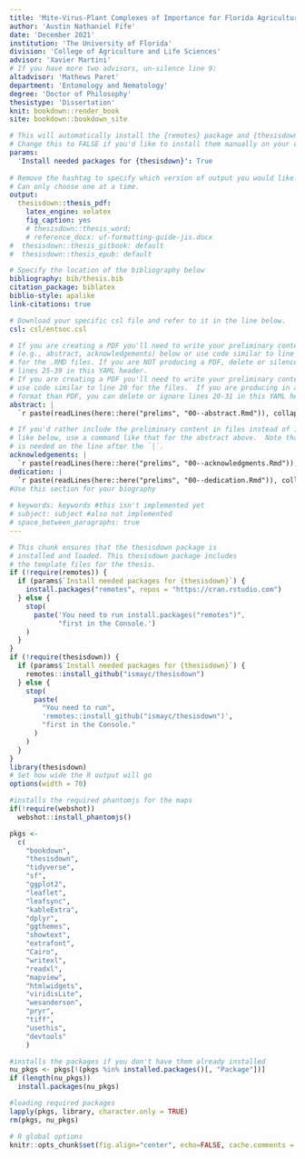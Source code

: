 ```yaml
---
title: 'Mite-Virus-Plant Complexes of Importance for Florida Agriculture: *Phyllocoptes fructiphilus* and *Brevipalpus californicus*'
author: 'Austin Nathaniel Fife'
date: 'December 2021'
institution: 'The University of Florida'
division: 'College of Agriculture and Life Sciences'
advisor: 'Xavier Martini'
# If you have more two advisors, un-silence line 9:
altadvisor: 'Mathews Paret'
department: 'Entomology and Nematology'
degree: 'Doctor of Philosophy'
thesistype: 'Dissertation'
knit: bookdown::render_book
site: bookdown::bookdown_site

# This will automatically install the {remotes} package and {thesisdown}
# Change this to FALSE if you'd like to install them manually on your own.
params:
  'Install needed packages for {thesisdown}': True
  
# Remove the hashtag to specify which version of output you would like.
# Can only choose one at a time.
output:
  thesisdown::thesis_pdf:
    latex_engine: xelatex
    fig_caption: yes
    # thesisdown::thesis_word:
    # reference_docx: uf-formatting-guide-jis.docx
#  thesisdown::thesis_gitbook: default         
#  thesisdown::thesis_epub: default

# Specify the location of the bibliography below
bibliography: bib/thesis.bib
citation_package: biblatex
biblio-style: apalike
link-citations: true

# Download your specific csl file and refer to it in the line below.
csl: csl/entsoc.csl

# If you are creating a PDF you'll need to write your preliminary content 
# (e.g., abstract, acknowledgements) below or use code similar to line 25-26 
# for the .RMD files. If you are NOT producing a PDF, delete or silence
# lines 25-39 in this YAML header.
# If you are creating a PDF you'll need to write your preliminary content here or
# use code similar to line 20 for the files.  If you are producing in a different
# format than PDF, you can delete or ignore lines 20-31 in this YAML header.
abstract: |
  `r paste(readLines(here::here("prelims", "00--abstract.Rmd")), collapse = "\n  ")` 

# If you'd rather include the preliminary content in files instead of inline
# like below, use a command like that for the abstract above.  Note that a tab 
# is needed on the line after the `|`.
acknowledgements: |
  `r paste(readLines(here::here("prelims", "00--acknowledgments.Rmd")), collapse = "\n  ")`
dedication: |
  `r paste(readLines(here::here("prelims", "00--dedication.Rmd")), collapse = "\n  ")`
#Use this section for your biography
  
# keywords: keywords #this isn't implemented yet
# subject: subject #also not implemented
# space_between_paragraphs: true
---
```


<!-- Above is the YAML (YAML Ain't Markup Language) header that includes a lot
of metadata used to produce the document.  Be careful with spacing in this
header! If you'd prefer to not include a Dedication, for example, simply delete
the section entirely, or silence them (add # before each line). If you have
other LaTeX packages you would like to include, delete the # before
header-includes and list the packages after hyphens on new lines. If you'd like
to include a comment that won't be produced in your resulting file enclose it in
a block like this. If you receive a duplicate label error after knitting, make
sure to delete the index.Rmd file and then knit again. -->

```r
# This chunk ensures that the thesisdown package is
# installed and loaded. This thesisdown package includes
# the template files for the thesis.
if (!require(remotes)) {
  if (params$`Install needed packages for {thesisdown}`) {
    install.packages("remotes", repos = "https://cran.rstudio.com")
  } else {
    stop(
      paste('You need to run install.packages("remotes")",
            "first in the Console.')
    )
  }
}
if (!require(thesisdown)) {
  if (params$`Install needed packages for {thesisdown}`) {
    remotes::install_github("ismayc/thesisdown")
  } else {
    stop(
      paste(
        "You need to run",
        'remotes::install_github("ismayc/thesisdown")',
        "first in the Console."
      )
    )
  }
}
library(thesisdown)
# Set how wide the R output will go
options(width = 70)

#installs the required phantomjs for the maps
if(!require(webshot))
  webshot::install_phantomjs()

pkgs <-
  c(
    "bookdown",
    "thesisdown",
    "tidyverse",
    "sf",
    "ggplot2",
    "leaflet",
    "leafsync",
    "kableExtra",
    "dplyr",
    "ggthemes",
    "showtext",
    "extrafont",
    "Cairo",
    "writexl",
    "readxl",
    "mapview",
    "htmlwidgets",
    "viridisLite",
    "wesanderson",
    "pryr",
    "tiff",
    "usethis",
    "devtools"
    )

#installs the packages if you don't have them already installed
nu_pkgs <- pkgs[!(pkgs %in% installed.packages()[, "Package"])]
if (length(nu_pkgs))
  install.packages(nu_pkgs)

#loading required packages
lapply(pkgs, library, character.only = TRUE)
rm(pkgs, nu_pkgs)

# R global options
knitr::opts_chunk$set(fig.align="center", echo=FALSE, cache.comments = FALSE)
```

 
<!--
The acknowledgments, preface, dedication, and abstract are added into the PDF
version automatically by inputting them in the YAML at the top of this file.
-->
